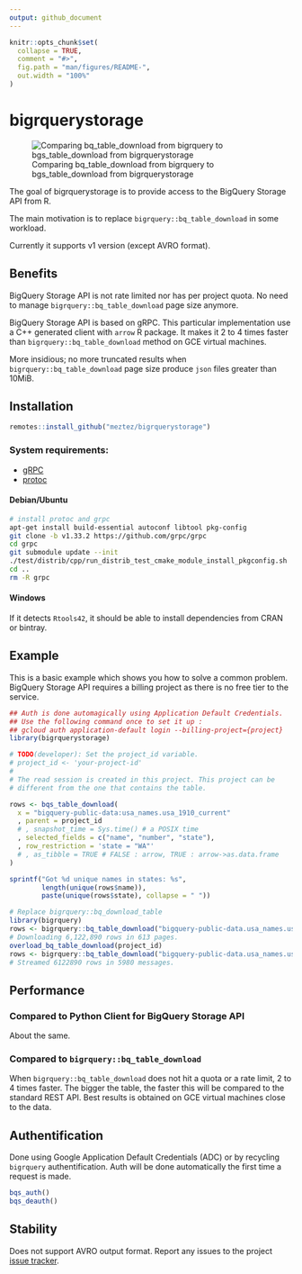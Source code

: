 ```yaml
---
output: github_document
---
```


<!-- README.md is generated from README.Rmd. Please edit that file -->

```r
knitr::opts_chunk$set(
  collapse = TRUE,
  comment = "#>",
  fig.path = "man/figures/README-",
  out.width = "100%"
)
```

# bigrquerystorage

<!-- badges: start -->
<!-- badges: end -->

![Comparing bq_table_download from bigrquery to bgs_table_download from bigrquerystorage](./docs/bigrquerystorage.gif)

The goal of bigrquerystorage is to provide access to the BigQuery Storage API from R.

The main motivation is to replace `bigrquery::bq_table_download` in some workload.

Currently it supports v1 version (except AVRO format).

## Benefits

BigQuery Storage API is not rate limited nor has per project quota. No need to
manage `bigrquery::bq_table_download` page size anymore.

BigQuery Storage API is based on gRPC. This particular implementation use a C++
generated client with `arrow` R package. It makes it 2 to 4 times
faster than `bigrquery::bq_table_download` method on GCE virtual machines.

More insidious; no more truncated results when `bigrquery::bq_table_download`
page size produce `json` files greater than 10MiB.

## Installation

``` r
remotes::install_github("meztez/bigrquerystorage")
```

### System requirements:  
- [gRPC](https://github.com/grpc/grpc)
- [protoc](https://github.com/protocolbuffers/protobuf)

#### Debian/Ubuntu

``` sh
# install protoc and grpc
apt-get install build-essential autoconf libtool pkg-config
git clone -b v1.33.2 https://github.com/grpc/grpc
cd grpc
git submodule update --init
./test/distrib/cpp/run_distrib_test_cmake_module_install_pkgconfig.sh
cd ..
rm -R grpc
```

#### Windows

If it detects `Rtools42`, it should be able to install dependencies from CRAN or bintray.

## Example

This is a basic example which shows you how to solve a common problem. BigQuery Storage API requires
a billing project as there is no free tier to the service.

```r
## Auth is done automagically using Application Default Credentials.
## Use the following command once to set it up :
## gcloud auth application-default login --billing-project={project}
library(bigrquerystorage)

# TODO(developer): Set the project_id variable.
# project_id <- 'your-project-id'
#
# The read session is created in this project. This project can be
# different from the one that contains the table.

rows <- bqs_table_download(
  x = "bigquery-public-data:usa_names.usa_1910_current"
  , parent = project_id
  # , snapshot_time = Sys.time() # a POSIX time
  , selected_fields = c("name", "number", "state"),
  , row_restriction = 'state = "WA"'
  # , as_tibble = TRUE # FALSE : arrow, TRUE : arrow->as.data.frame
)

sprintf("Got %d unique names in states: %s",
        length(unique(rows$name)),
        paste(unique(rows$state), collapse = " "))

# Replace bigrquery::bq_download_table
library(bigrquery)
rows <- bigrquery::bq_table_download("bigquery-public-data.usa_names.usa_1910_current")
# Downloading 6,122,890 rows in 613 pages.
overload_bq_table_download(project_id)
rows <- bigrquery::bq_table_download("bigquery-public-data.usa_names.usa_1910_current")
# Streamed 6122890 rows in 5980 messages.
```

## Performance

### Compared to Python Client for BigQuery Storage API

About the same.

### Compared to `bigrquery::bq_table_download`

When `bigrquery::bq_table_download` does not hit a quota or a rate limit, 2 to 4 times faster.
The bigger the table, the faster this will be compared to the standard REST API.
Best results is obtained on GCE virtual machines close to the data.

## Authentification

Done using Google Application Default Credentials (ADC) or by recycling
`bigrquery` authentification. Auth will be done automatically the first time
a request is made.

```r
bqs_auth()
bqs_deauth()
```

## Stability

Does not support AVRO output format.
Report any issues to the project [issue tracker](https://github.com/meztez/bigrquerystorage/issues/new/choose).
